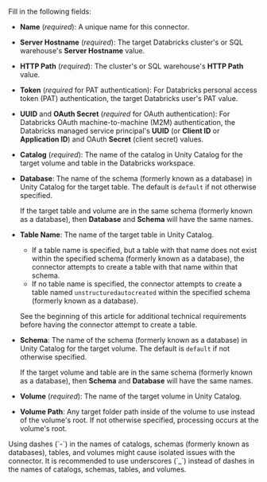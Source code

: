 Fill in the following fields:

- **Name** (_required_): A unique name for this connector.
- **Server Hostname** (_required_): The target Databricks cluster's or SQL warehouse's **Server Hostname** value.
- **HTTP Path** (_required_): The cluster's or SQL warehouse's **HTTP Path** value.
- **Token** (_required_ for PAT authentication): For Databricks personal access token (PAT) authentication, the target Databricks user's PAT value.
- **UUID** and **OAuth Secret** (_required_ for OAuth authentication): For Databricks OAuth machine-to-machine (M2M) authentication, the Databricks managed service principal's **UUID** (or **Client ID** or **Application ID**) and OAuth **Secret** (client secret) values. 
- **Catalog** (_required_): The name of the catalog in Unity Catalog for the target volume and table in the Databricks workspace.
- **Database**: The name of the schema (formerly known as a database) in Unity Catalog for the target table. The default is `default` if not otherwise specified.

  If the target table and volume are in the same schema (formerly known as a database), then **Database** and **Schema** will have the same names.

- **Table Name**: The name of the target table in Unity Catalog.

  - If a table name is specified, but a table with that name does not exist within the specified schema (formerly known as a database), the connector attempts to create a table with that name within that schema. 
  - If no table name is specified, the connector attempts to create a table named `unstructuredautocreated` within the specified schema (formerly known as a database).

  See the beginning of this article for additional technical requirements before having the connector attempt to create a table.

- **Schema**: The name of the schema (formerly known as a database) in Unity Catalog for the target volume. The default is `default` if not otherwise specified.

  If the target volume and table are in the same schema (formerly known as a database), then **Schema** and **Database** will have the same names.

- **Volume** (_required_): The name of the target volume in Unity Catalog.
- **Volume Path**: Any target folder path inside of the volume to use instead of the volume's root. If not otherwise specified, processing occurs at the volume's root.

<Note>
    Using dashes (`-`) in the names of catalogs, schemas (formerly known as databases), tables, and volumes might cause isolated issues with the connector. It is 
    recommended to use underscores (`_`) instead of dashes in the names of catalogs, schemas, tables, and volumes.
</Note>